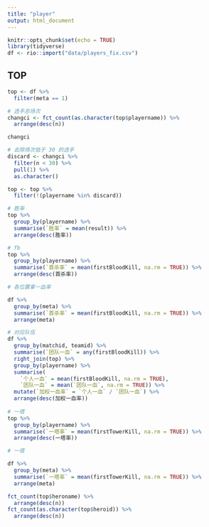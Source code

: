 ```yaml
---
title: "player"
output: html_document
---
```


```r
knitr::opts_chunk$set(echo = TRUE)
library(tidyverse)
df <- rio::import("data/players_fix.csv")
```

## TOP

```r
top <- df %>% 
  filter(meta == 1)

# 选手总场次
changci <- fct_count(as.character(top$playername)) %>% 
  arrange(desc(n))

changci

# 去除场次低于 30 的选手
discard <- changci %>% 
  filter(n < 30) %>% 
  pull(1) %>% 
  as.character()

top <- top %>% 
  filter(!(playername %in% discard))

# 胜率
top %>% 
  group_by(playername) %>% 
  summarise(`胜率` = mean(result)) %>% 
  arrange(desc(胜率))

# fb
top %>% 
  group_by(playername) %>% 
  summarise(`首杀率` = mean(firstBloodKill, na.rm = TRUE)) %>% 
  arrange(desc(首杀率))

# 各位置拿一血率

df %>% 
  group_by(meta) %>% 
  summarise(`首杀率` = mean(firstBloodKill, na.rm = TRUE)) %>% 
  arrange(meta)

# 对应队伍
df %>% 
  group_by(matchid, teamid) %>% 
  summarise(`团队一血` = any(firstBloodKill)) %>% 
  right_join(top) %>% 
  group_by(playername) %>% 
  summarise(
    `个人一血` = mean(firstBloodKill, na.rm = TRUE),
    `团队一血` = mean(`团队一血`, na.rm = TRUE)) %>% 
  mutate(`加权一血率` = `个人一血` / `团队一血`) %>% 
  arrange(desc(加权一血率))
  
# 一塔
top %>% 
  group_by(playername) %>% 
  summarise(`一塔率` = mean(firstTowerKill, na.rm = TRUE)) %>% 
  arrange(desc(一塔率))

# 一塔

df %>% 
  group_by(meta) %>% 
  summarise(`一塔率` = mean(firstTowerKill, na.rm = TRUE)) %>% 
  arrange(meta)
```

```r
fct_count(top$heroname) %>% 
  arrange(desc(n))
fct_count(as.character(top$heroid)) %>% 
  arrange(desc(n))
```

